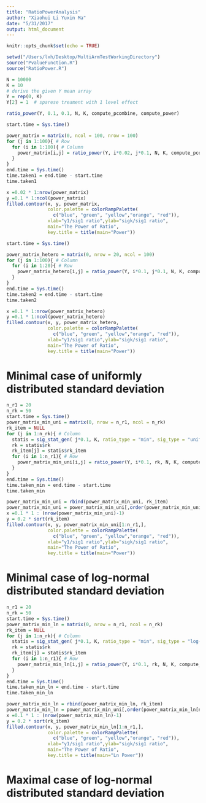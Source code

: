 ```yaml
---
title: "RatioPowerAnalysis"
author: "Xiaohui Li Yuxin Ma"
date: "5/31/2017"
output: html_document
---
```


```r
knitr::opts_chunk$set(echo = TRUE)
```

```r
setwd("/Users/lxh/Desktop/MultiArmTestWorkingDirectory")
source("PvalueFunction.R")
source("RatioPower.R")
```

```r
N = 10000
K = 10
# derive the given Y mean array 
Y = rep(0, K) 
Y[2] = 1  # sparese treament with 1 level effect

ratio_power(Y, 0.1, 0.1, N, K, compute_pcombine, compute_power)

```

```r
start.time = Sys.time()

power_matrix = matrix(0, ncol = 100, nrow = 100) 
for (j in 1:100){ # Row
  for (i in 1:100){ # Column
    power_matrix[i,j] = ratio_power(Y, i*0.02, j*0.1, N, K, compute_pcombine, compute_power) 
  }
}
end.time = Sys.time()
time.taken1 = end.time - start.time
time.taken1
```

```r
x =0.02 * 1:nrow(power_matrix)
y =0.1 * 1:ncol(power_matrix)
filled.contour(x, y, power_matrix, 
               color.palette = colorRampPalette(
                 c("blue", "green", "yellow","orange", "red")),
               xlab="y1/sig1 ratio",ylab="sigk/sig1 ratio",
               main="The Power of Ratio",
               key.title = title(main="Power"))

```


```r
start.time = Sys.time()

power_matrix_hetero = matrix(0, nrow = 20, ncol = 100) 
for (j in 1:100){ # Column
  for (i in 1:20){ # Row
    power_matrix_hetero[i,j] = ratio_power(Y, i*0.1, j*0.1, N, K, compute_pcombine, compute_power, ktype = "normal", knum =50) 
  }
}
end.time = Sys.time()
time.taken2 = end.time - start.time
time.taken2
```

```r
x =0.1 * 1:nrow(power_matrix_hetero)
y =0.1 * 1:ncol(power_matrix_hetero)
filled.contour(x, y, power_matrix_hetero, 
               color.palette = colorRampPalette(
                 c("blue", "green", "yellow","orange", "red")),
               xlab="y1/sig1 ratio",ylab="sigk/sig1 ratio",
               main="The Power of Ratio",
               key.title = title(main="Power"))

```



# Minimal case of uniformly distributed standard deviation
```r
n_r1 = 20
n_rk = 50
start.time = Sys.time()
power_matrix_min_uni = matrix(0, nrow = n_r1, ncol = n_rk) 
rk_item = NULL
for (j in 1:n_rk){ # Column
  statis = sig_stat_gen( j*0.1, K, ratio_type = "min", sig_type = "uniform")
  rk = statis$rk
  rk_item[j] = statis$rk_item 
  for (i in 1:n_r1){ # Row
    power_matrix_min_uni[i,j] = ratio_power(Y, i*0.1, rk, N, K, compute_pcombine, compute_power, ktype = "min")
  }
}
end.time = Sys.time()
time.taken_min = end.time - start.time
time.taken_min


```

```r
power_matrix_min_uni = rbind(power_matrix_min_uni, rk_item)
power_matrix_min_uni = power_matrix_min_uni[,order(power_matrix_min_uni[n_r1 + 1,])]
x =0.1 * 1 : (nrow(power_matrix_min_uni)-1)
y = 0.2 * sort(rk_item)
filled.contour(x, y, power_matrix_min_uni[1:n_r1,], 
               color.palette = colorRampPalette(
                 c("blue", "green", "yellow","orange", "red")),
               xlab="y1/sig1 ratio",ylab="sigk/sig1 ratio",
               main="The Power of Ratio",
               key.title = title(main="Power"))
```


# Minimal case of log-normal distributed standard deviation
```r
n_r1 = 20
n_rk = 50
start.time = Sys.time()
power_matrix_min_ln = matrix(0, nrow = n_r1, ncol = n_rk) 
rk_item = NULL
for (j in 1:n_rk){ # Column
  statis = sig_stat_gen( j*0.1, K, ratio_type = "min", sig_type = "log-normal")
  rk = statis$rk
  rk_item[j] = statis$rk_item 
  for (i in 1:n_r1){ # Row
    power_matrix_min_ln[i,j] = ratio_power(Y, i*0.1, rk, N, K, compute_pcombine, compute_power, ktype = "hetero")
  }
}
end.time = Sys.time()
time.taken_min_ln = end.time - start.time
time.taken_min_ln
```


```r
power_matrix_min_ln = rbind(power_matrix_min_ln, rk_item)
power_matrix_min_ln = power_matrix_min_uni[,order(power_matrix_min_ln[n_r1 + 1,])]
x =0.1 * 1 : (nrow(power_matrix_min_ln)-1)
y = 0.2 * sort(rk_item)
filled.contour(x, y, power_matrix_min_ln[1:n_r1,], 
               color.palette = colorRampPalette(
                 c("blue", "green", "yellow","orange", "red")),
               xlab="y1/sig1 ratio",ylab="sigk/sig1 ratio",
               main="The Power of Ratio",
               key.title = title(main="Ln Power"))
```



# Maximal case of log-normal distributed standard deviation







